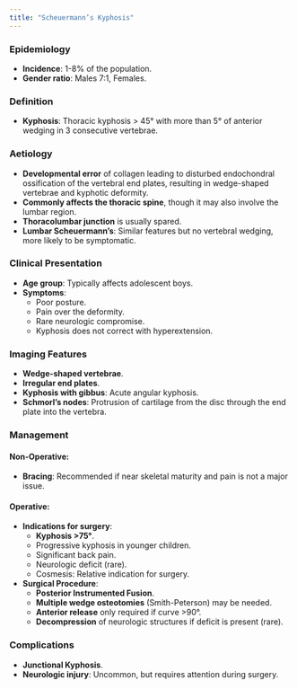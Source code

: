```yaml
---
title: "Scheuermann’s Kyphosis"
---
```


### Epidemiology

-   **Incidence**: 1-8% of the population.
-   **Gender ratio**: Males 7:1, Females.

### Definition

-   **Kyphosis**: Thoracic kyphosis \> 45° with more than 5° of anterior wedging in 3 consecutive vertebrae.

### Aetiology

-   **Developmental error** of collagen leading to disturbed endochondral ossification of the vertebral end plates, resulting in wedge-shaped vertebrae and kyphotic deformity.
-   **Commonly affects the thoracic spine**, though it may also involve the lumbar region.
-   **Thoracolumbar junction** is usually spared.
-   **Lumbar Scheuermann’s**: Similar features but no vertebral wedging, more likely to be symptomatic.

### Clinical Presentation

-   **Age group**: Typically affects adolescent boys.
-   **Symptoms**:
    -   Poor posture.
    -   Pain over the deformity.
    -   Rare neurologic compromise.
    -   Kyphosis does not correct with hyperextension.

### Imaging Features

-   **Wedge-shaped vertebrae**.
-   **Irregular end plates**.
-   **Kyphosis with gibbus**: Acute angular kyphosis.
-   **Schmorl’s nodes**: Protrusion of cartilage from the disc through the end plate into the vertebra.

### Management

#### Non-Operative:

-   **Bracing**: Recommended if near skeletal maturity and pain is not a major issue.

#### Operative:

-   **Indications for surgery**:
    -   **Kyphosis \>75°**.
    -   Progressive kyphosis in younger children.
    -   Significant back pain.
    -   Neurologic deficit (rare).
    -   Cosmesis: Relative indication for surgery.
-   **Surgical Procedure**:
    -   **Posterior Instrumented Fusion**.
    -   **Multiple wedge osteotomies** (Smith-Peterson) may be needed.
    -   **Anterior release** only required if curve \>90°.
    -   **Decompression** of neurologic structures if deficit is present (rare).

### Complications

-   **Junctional Kyphosis**.
-   **Neurologic injury**: Uncommon, but requires attention during surgery.
